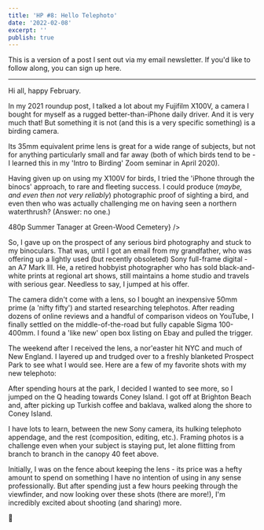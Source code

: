 ```yaml
---
title: 'HP #8: Hello Telephoto'
date: '2022-02-08'
excerpt: ''
publish: true
---
```




<section class="blog-section">

This is a version of a post I sent out via my email newsletter. If you'd like to follow along, you can sign up <XA href="https://tinyletter.com/prichey">here</XA>.

<hr />

Hi all, happy February.

In my <XA href="/blog/2021">2021 roundup post</XA>, I talked a lot about my Fujifilm X100V, a camera I bought for myself as a rugged better-than-iPhone daily driver. And it is very much that! But something it is not (and this is a very specific something) is a birding camera.

Its 35mm equivalent prime lens is great for a wide range of subjects, but not for anything particularly small and far away (both of which birds tend to be - I learned this in my 'Intro to Birding' Zoom seminar in April 2020).

<div class="blog-full">
  <ZoomImage
    src={x100vCardinal}
    zoomSrc={x100vCardinalZoom}
    caption="Cardinal at Prospect Park, X100V"
  />
</div>

Having given up on using my X100V for birds, I tried the 'iPhone through the binocs' approach, to rare and fleeting success. I could produce (_maybe, and even then not very reliably_) photographic proof of sighting a bird, and even then who was actually challenging me on having seen a northern waterthrush? (Answer: no one.)

<div class="blog-inset">
  <ZoomImage
    src={summerTanager}
    caption={<span>480p <XA href="https://www.allaboutbirds.org/guide/Summer_Tanager/id">Summer Tanager</XA> at Green-Wood Cemetery</span>}
  />
</div>

So, I gave up on the prospect of any serious bird photography and stuck to my binoculars. That was, until I got an email from my grandfather, who was offering up a lightly used (but recently obsoleted) Sony full-frame digital - an A7 Mark III. He, <XA href="http://www.jimrichey.com/">a retired hobbyist photographer</XA> who has sold black-and-white prints at regional art shows, still maintains a home studio and travels with serious gear. Needless to say, I jumped at his offer.

The camera didn't come with a lens, so I bought an inexpensive 50mm prime (a 'nifty fifty') and started researching telephotos. After reading dozens of online reviews and a handful of comparison videos on YouTube, I finally settled on the middle-of-the-road but fully capable Sigma 100-400mm. I found a 'like new' open box listing on Ebay and pulled the trigger.

The weekend after I received the lens, <XA href="https://www.nytimes.com/2022/01/27/us/noreaster-snowstorm-weekend-nyc.html">a nor'easter</XA> hit NYC and much of New England. I layered up and trudged over to a freshly blanketed Prospect Park to see what I would see. Here are a few of my favorite shots with my new telephoto:

<div class="blog-full">
  <ZoomCarousel items={[
    {src: dove, zoomSrc: doveZoom, caption: 'Mourning Dove'},
    {src: cardinalPuff, zoomSrc: cardinalPuffZoom, caption: 'Cardinal'},
    {src: sparrow, zoomSrc: sparrowZoom, caption: 'White-throated Sparrow'},
    {src: hawk, zoomSrc: hawkZoom, caption: "Cooper's Hawk, blurry"}
  ]} />
</div>

After spending hours at the park, I decided I wanted to see more, so I jumped on the Q heading towards Coney Island. I got off at Brighton Beach  and, after picking up Turkish coffee and <XA href="https://goo.gl/maps/nW8Br2kPaXVDbLpQ6">baklava</XA>, walked along the shore to Coney Island.

<div class="blog-full">
  <ZoomCarousel items={[
    {src: gull, zoomSrc: gullZoom, caption: "Ring-billed Gull"},
    {src: wonderWheel, zoomSrc: wonderWheelZoom, caption: "Not a bird, sorry"},
    {src: barge, zoomSrc: bargeZoom, caption: "Large barge"}
    ]} />
</div>

I have lots to learn, between the new Sony camera, its hulking telephoto appendage, and the rest (composition, editing, etc.). Framing photos is a challenge  even when your subject is staying put, let alone flitting from branch to branch in the canopy 40 feet above. 

Initially, I was on the fence about keeping the lens - its price was a hefty amount to spend on something I have no intention of using in any sense professionally. But after spending just a few hours peeking through the viewfinder, and now looking over these shots (there are more!), I'm incredibly excited about shooting (and sharing) more.

🎈

</section>